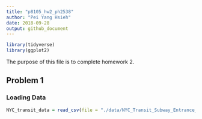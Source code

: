 ```yaml
---
title: "p8105_hw2_ph2538"
author: "Pei Yang Hsieh"
date: 2018-09-28
output: github_document
---
```


```r
library(tidyverse)
library(ggplot2)
```

The purpose of this file is to complete homework 2.

## Problem 1

### Loading Data

```r
NYC_transit_data = read_csv(file = "./data/NYC_Transit_Subway_Entrance_And_Exit_Data.csv")
```

